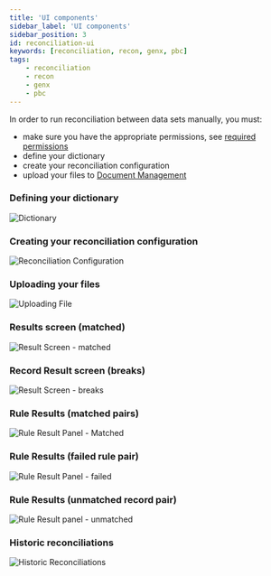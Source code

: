 ```yaml
---
title: 'UI components'
sidebar_label: 'UI components'
sidebar_position: 3
id: reconciliation-ui
keywords: [reconciliation, recon, genx, pbc]
tags:
    - reconciliation
    - recon
    - genx
    - pbc
---
```


In order to run reconciliation between data sets manually, you must:

- make sure you have the appropriate permissions, see [required permissions](/components/reconciliation/reconciliation-ui/reconciliation-permissions/)
- define your dictionary
- create your reconciliation configuration
- upload your files to [Document Management](/components/doc-management/doc-management-introduction/)

### Defining your dictionary

![Dictionary](/img/pbc-reconciliation/ui/01_dictionary.png)

### Creating your reconciliation configuration

![Reconciliation Configuration](/img/pbc-reconciliation/ui/02_configuration.png)

### Uploading your files

![Uploading File](/img/pbc-reconciliation/ui/03_uploading-file.png)

### Results screen (matched)

![Result Screen - matched](/img/pbc-reconciliation/ui/04_record-results-screen-matched.png)

### Record Result screen (breaks)

![Result Screen - breaks](/img/pbc-reconciliation/ui/05_record-result-screen-break.png)

### Rule Results (matched pairs)

![Rule Result Panel - Matched](/img/pbc-reconciliation/ui/06_rule-result-screen-matched.png)

### Rule Results (failed rule pair)

![Rule Result Panel - failed](/img/pbc-reconciliation/ui/07_rule-result-screen-failed.png)

### Rule Results (unmatched record pair)

![Rule Result panel - unmatched](/img/pbc-reconciliation/ui/08_rule-result-screen-unmatched-record.png)

### Historic reconciliations

![Historic Reconciliations](/img/pbc-reconciliation/ui/09_historic-reconciliation-panel.png)
